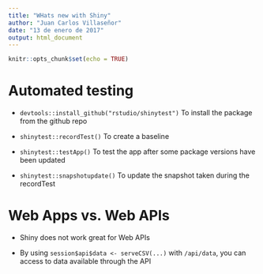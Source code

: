 ```yaml
---
title: "WHats new with Shiny"
author: "Juan Carlos Villaseñor"
date: "13 de enero de 2017"
output: html_document
---
```


```r
knitr::opts_chunk$set(echo = TRUE)
```


# Automated testing

  - `devtools::install_github("rstudio/shinytest")` To install the package from the github repo

  - `shinytest::recordTest()` To create a baseline

  - `shinytest::testApp()` To test the app after some package versions have been updated
  
  - `shinytest::snapshotupdate()` To update the snapshot taken during the recordTest
  

# Web Apps vs. Web APIs

  - Shiny does not work great for Web APIs
  
  - By using `session$api$data <- serveCSV(...)` with `/api/data`, you can access to data available through the API
